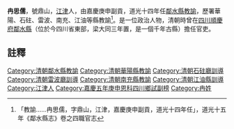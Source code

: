 {{明清人物信息框
| 姓名 =冉思儒
| 最高職務 = [[四川|四川]][[鄰水縣|鄰水縣]][[教諭|教諭]]
| 國家 = 大清
| 籍貫 = [[江津区|江津]]
| 字號 =字鼎山
| 出生日期 = ？年？月？日
| 逝世日期 = ？年？月？日
| 墓葬 = 
| 配偶 =  
| 親屬 = 曾祖、祖、父，母
| 出身 =嘉慶庚申副貢 
| 著作 =  
*
}}
'''冉思儒'''{{BD|？年||？年||}}，號鼎山，[[江津区|江津]]人，由嘉慶庚申副貢，道光十四年任[[鄰水縣|鄰水縣]][[教諭|教諭]]，歷署華陽、石砫、雷波、南充、江油等縣教諭<ref>「教諭……冉思儒，字鼎山，江津，嘉慶庚申副貢，道光十四年任」，道光十五年《鄰水縣志》卷之四職官志</ref>。是一位政治人物，清朝時曾在[[四川|四川]][[順慶府|順慶府]][[鄰水縣|鄰水縣]]（位於今四川省東部，梁大同三年置，是一個千年古縣）擔任官吏。

==註釋==
{{reflist}}

{{清朝人物小作品}}
{{DEFAULTSORT:R}}
[[Category:清朝鄰水縣教諭|Category:清朝鄰水縣教諭]]
[[Category:清朝華陽縣教諭|Category:清朝華陽縣教諭]]
[[Category:清朝石砫廳訓導|Category:清朝石砫廳訓導]]
[[Category:清朝雷波廳訓導|Category:清朝雷波廳訓導]]
[[Category:清朝南充縣教諭|Category:清朝南充縣教諭]]
[[Category:清朝江油縣訓導|Category:清朝江油縣訓導]]
[[Category:江津人|Category:江津人]]
[[Category:嘉慶五年庚申恩科四川鄉試副榜|Category:嘉慶五年庚申恩科四川鄉試副榜]]
[[Category:冉姓|Category:冉姓]]